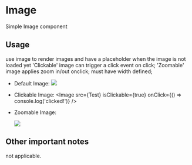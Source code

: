 
<Meta title="Design System|Image" component={Image} />

# Image
Simple Image component

## Usage
use image to render images and have a placeholder when the image is not loaded yet 
'Clickable' image can trigger a click event on click;
'Zoomable' image applies zoom in/out onclick; must have width defined;

- Default Image:
  <Story name='Default'>
    <Image src={Test}/>
  </Story>

- Clickable Image:
  <Story name='Clickable'>
    <Image src={Test} isClickable={true} onClick={() => console.log('clicked!')} />
  </Story>

- Zoomable Image:
  <Story name='Zoomable'>
    <div style={{ width: '300px' , height: '200px' }}>
      <Image src={Test} isZoomable={true} />
    </div>
  </Story>

## Other important notes
not applicable.